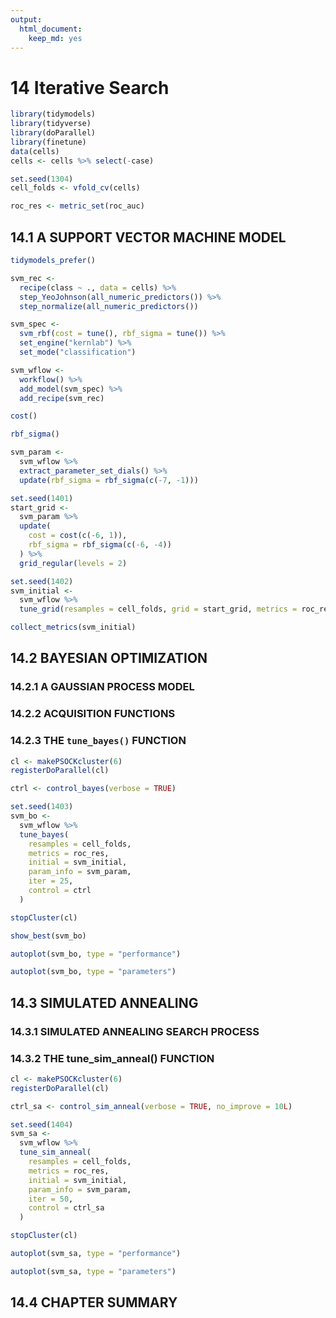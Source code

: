 ```yaml
---
output: 
  html_document: 
    keep_md: yes
---
```

# 14 Iterative Search

```r
library(tidymodels)
library(tidyverse)
library(doParallel)
library(finetune)
data(cells)
cells <- cells %>% select(-case)

set.seed(1304)
cell_folds <- vfold_cv(cells)

roc_res <- metric_set(roc_auc)
```

## 14.1 A SUPPORT VECTOR MACHINE MODEL

```r
tidymodels_prefer()

svm_rec <- 
  recipe(class ~ ., data = cells) %>%
  step_YeoJohnson(all_numeric_predictors()) %>%
  step_normalize(all_numeric_predictors())

svm_spec <- 
  svm_rbf(cost = tune(), rbf_sigma = tune()) %>% 
  set_engine("kernlab") %>% 
  set_mode("classification")

svm_wflow <- 
  workflow() %>% 
  add_model(svm_spec) %>% 
  add_recipe(svm_rec)
```

```r
cost()
```

```r
rbf_sigma()
```

```r
svm_param <- 
  svm_wflow %>% 
  extract_parameter_set_dials() %>% 
  update(rbf_sigma = rbf_sigma(c(-7, -1)))
```

```r
set.seed(1401)
start_grid <- 
  svm_param %>% 
  update(
    cost = cost(c(-6, 1)),
    rbf_sigma = rbf_sigma(c(-6, -4))
  ) %>% 
  grid_regular(levels = 2)

set.seed(1402)
svm_initial <- 
  svm_wflow %>% 
  tune_grid(resamples = cell_folds, grid = start_grid, metrics = roc_res)

collect_metrics(svm_initial)
```

## 14.2 BAYESIAN OPTIMIZATION
### 14.2.1 A GAUSSIAN PROCESS MODEL
### 14.2.2 ACQUISITION FUNCTIONS
### 14.2.3 THE `tune_bayes()` FUNCTION

```r
cl <- makePSOCKcluster(6)
registerDoParallel(cl)

ctrl <- control_bayes(verbose = TRUE)

set.seed(1403)
svm_bo <-
  svm_wflow %>%
  tune_bayes(
    resamples = cell_folds,
    metrics = roc_res,
    initial = svm_initial,
    param_info = svm_param,
    iter = 25,
    control = ctrl
  )

stopCluster(cl)
```

```r
show_best(svm_bo)
```

```r
autoplot(svm_bo, type = "performance")
```

```r
autoplot(svm_bo, type = "parameters")
```

## 14.3 SIMULATED ANNEALING
### 14.3.1 SIMULATED ANNEALING SEARCH PROCESS
### 14.3.2 THE tune_sim_anneal() FUNCTION

```r
cl <- makePSOCKcluster(6)
registerDoParallel(cl)

ctrl_sa <- control_sim_anneal(verbose = TRUE, no_improve = 10L)

set.seed(1404)
svm_sa <-
  svm_wflow %>%
  tune_sim_anneal(
    resamples = cell_folds,
    metrics = roc_res,
    initial = svm_initial,
    param_info = svm_param,
    iter = 50,
    control = ctrl_sa
  )

stopCluster(cl)
```

```r
autoplot(svm_sa, type = "performance")
```

```r
autoplot(svm_sa, type = "parameters")
```

## 14.4 CHAPTER SUMMARY